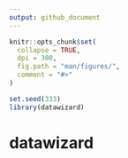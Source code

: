 ```yaml
---
output: github_document
---
```


```r
knitr::opts_chunk$set(
  collapse = TRUE,
  dpi = 300,
  fig.path = "man/figures/",
  comment = "#>"
)

set.seed(333)
library(datawizard)
```

# datawizard
